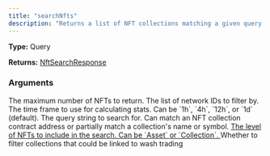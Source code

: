 ```yaml
---
title: "searchNfts"
description: "Returns a list of NFT collections matching a given query string."
---
```


**Type:** Query

**Returns:** [NftSearchResponse](/api-reference/types/nftsearchresponse)

### Arguments

<ResponseField name="limit" type="Int">
  The maximum number of NFTs to return.
</ResponseField>

<ResponseField name="networkFilter" type="[Int!]">
  The list of network IDs to filter by.
</ResponseField>

<ResponseField name="window" type="String">
  The time frame to use for calculating stats. Can be `1h`, `4h`, `12h`, or `1d` (default).
</ResponseField>

<ResponseField name="search" type="String">
  The query string to search for. Can match an NFT collection contract address or partially match a collection&#39;s name or symbol.
</ResponseField>

<a href="/api-reference/types/nftsearchable">
  <ResponseField name="include" type="[NftSearchable!]">
    The level of NFTs to include in the search. Can be `Asset` or `Collection`.
  </ResponseField>
</a>

<ResponseField name="filterWashTrading" type="Boolean">
  Whether to filter collections that could be linked to wash trading
</ResponseField>

